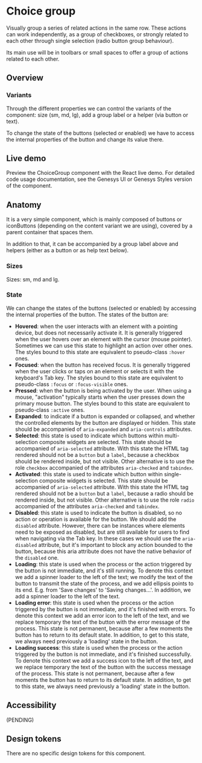 


<Meta title="Components/ChoiceGroup" />

# Choice group

Visually group a series of related actions in the same row. These actions can work independently, as a group of checkboxes, or strongly related to each other through single selection (radio button group behaviour).

Its main use will be in toolbars or small spaces to offer a group of actions related to each other.

## Overview

### Variants
Through the different properties we can control the variants of the component: size (sm, md, lg), add a group label or a helper (via button or text).

To change the state of the buttons (selected or enabled) we have to access the internal properties of the button and change its value there.
<Figure>
  <Figma
    aspectRatio="16x9"
    url="https://www.figma.com/file/4f9wa0fKYIwMue6yo6nrJL/GDS---Web-Previews?page-id=19419%3A22729&node-id=19419-22857&node-type=frame&viewport=254%2C322%2C1.17&t=i4vGLTLDCpUCG28V-1&scaling=min-zoom&content-scaling=fixed"
  />
</Figure>

## Live demo

Preview the ChoiceGroup component with the React live demo. For detailed code usage
documentation, see the Genesys UI or Genesys Styles version of the component.

<Canvas of={Stories.Example} />
<Controls of={Stories.Example} />

<ComponentBanners
  urlHtml="https://devoinc.github.io/genesys-styles"
  urlReact="https://devoinc.github.io/genesys-ui/?path=/docs/components-form-choicegroup--docs"
/>

<LiveDemo
  story={Stories.Example}
  urlHtml="https://devoinc.github.io/genesys-styles"
  urlReact="https://devoinc.github.io/genesys-ui/?path=/docs/components-form-choicegroup--docs"
/>

## Anatomy
It is a very simple component, which is mainly composed of buttons or iconButtons (depending on the content variant we are using), covered by a parent container that spaces them.

In addition to that, it can be accompanied by a group label above and helpers (either as a button or as help text below).
<Figure>
  <Figma
    aspectRatio="16x9"
    url="https://www.figma.com/file/4f9wa0fKYIwMue6yo6nrJL/GDS---Web-Previews?page-id=19419%3A22729&node-id=19419-22730&node-type=frame&viewport=254%2C322%2C1.17&t=i4vGLTLDCpUCG28V-1&scaling=min-zoom&content-scaling=fixed"
  />
</Figure>

### Sizes
Sizes: sm, md and lg.

### State
We can change the states of the buttons (selected or enabled) by accessing the internal properties of the button.
The states of the button are:

- **Hovered**: when the user interacts with an element with a pointing device, but does not necessarily activate it.
  It is generally triggered when the user hovers over an element with the cursor (mouse pointer). Sometimes we can use
  this state to highlight an action over other ones. The styles bound to this state are equivalent to pseudo-class
  `:hover` ones.
- **Focused**: when the button has received focus. It is generally triggered when the user clicks or taps on an element
  or selects it with the keyboard's Tab key. The styles bound to this state are equivalent to pseudo-class
  `:focus` or `:focus-visible` ones.
- **Pressed**: when the button is being activated by the user. When using a mouse, "activation" typically starts when
  the user presses down the primary mouse button. The styles bound to this state are equivalent to pseudo-class
  `:active` ones.
- **Expanded**: to indicate if a button is expanded or collapsed, and whether the controlled elements by the button
  are displayed or hidden. This state should be accompanied of `aria-expanded` and `aria-controls` attributes.
- **Selected**: this state is used to indicate which buttons within multi-selection composite widgets are selected.
  This state should be accompanied of `aria-selected` attribute. With this state the HTML tag rendered should not be
  a `button` but a `label`, because a checkbox should be rendered inside, but not visible. Other alternative is to
  use the role `checkbox` accompanied of the attributes `aria-checked` and `tabindex`.
- **Activated**: this state is used to indicate which button within single-selection composite widgets is selected.
  This state should be accompanied of `aria-selected` attribute. With this state the HTML tag rendered should not
  be a `button` but a `label`, because a radio should be rendered inside, but not visible. Other alternative is to
  use the role `radio` accompanied of the attributes `aria-checked` and `tabindex`.
- **Disabled**: this state is used to indicate the button is disabled, so no action or operation is available for
  the button. We should add the `disabled` attribute. However, there can be instances where elements need to be exposed
  as disabled, but are still available for users to find when navigating via the Tab key. In these cases we should use
  the `aria-disabled` attribute, but it's important to block any action bounded to the button, because this aria
  attribute does not have the native behavior of the `disabled` one.
- **Loading**: this state is used when the process or the action triggered by the button is not immediate,
  and it's still running. To denote this context we add a spinner loader to the left of the text; we modify the text of
  the button to transmit the state of the process, and we add ellipsis points to its end. E.g. from 'Save changes' to
  'Saving changes...'. In addition, we add a spinner loader to the left of the text.
- **Loading error**: this state is used when the process or the action triggered by the button is not immediate,
  and it's finished with errors. To denote this context we add an error icon to the left of the text, and we replace
  temporary the text of the button with the error message of the process. This state is not permanent, because after a
  few moments the button has to return to its default state. In addition, to get to this state, we always need
  previously a 'loading' state in the button.
- **Loading success**: this state is used when the process or the action triggered by the button is not immediate,
  and it's finished successfully. To denote this context we add a success icon to the left of the text, and we replace
  temporary the text of the button with the success message of the process. This state is not permanent, because after a
  few moments the button has to return to its default state. In addition, to get to this state, we always need
  previously a 'loading' state in the button.

<Figure>
  <Figma
    aspectRatio="16x9"
    url="https://www.figma.com/file/4f9wa0fKYIwMue6yo6nrJL/GDS---Web-Previews?page-id=19419%3A22729&node-id=19670-26143&node-type=frame&viewport=131%2C-2829%2C1.08&t=PBWA0ifzMh2mD5uJ-1&scaling=min-zoom&content-scaling=fixed"
  />
</Figure>

## Accessibility

(PENDING)

## Design tokens

There are no specific design tokens for this component.
